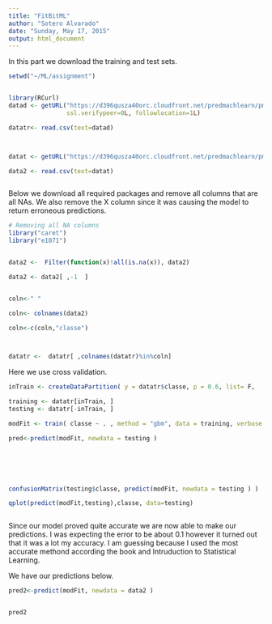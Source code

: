 ```yaml
---
title: "FitBitML"
author: "Sotero Alvarado"
date: "Sunday, May 17, 2015"
output: html_document
---
```



In this part we download the training and test sets.

```r



setwd("~/ML/assignment")


library(RCurl)
datad <- getURL("https://d396qusza40orc.cloudfront.net/predmachlearn/pml-training.csv",
                ssl.verifypeer=0L, followlocation=1L)

datatr<- read.csv(text=datad)



datat <- getURL("https://d396qusza40orc.cloudfront.net/predmachlearn/pml-testing.csv",ssl.verifypeer=0L,followlocation=1L)

data2 <- read.csv(text=datat)



```````````````````````````````````````````````````````````````````````````````````````````

Below we download all required packages and remove all columns that are all NAs. We also remove the
X column since it was causing the model to return erroneous predictions. 


```r
# Removing all NA columns
library("caret")
library("e1071")


data2 <-  Filter(function(x)!all(is.na(x)), data2)

data2 <- data2[ ,-1  ]


coln<-" "

coln<- colnames(data2)

coln<-c(coln,"classe")



datatr <-  datatr[ ,colnames(datatr)%in%coln] 

```````````````````````````````````````````

Here we use cross validation.

```r

inTrain <- createDataPartition( y = datatr$classe, p = 0.6, list= F,   )

training <- datatr[inTrain, ]
testing <- datatr[-inTrain, ]

modFit <- train( classe ~ . , method = "gbm", data = training, verbose = F )

pred<-predict(modFit, newdata = testing )





 
confusionMatrix(testing$classe, predict(modFit, newdata = testing ) )

qplot(predict(modFit,testing),classe, data=testing)



`````````````````````````````````````````````````

Since our model proved quite accurate we are now able to make our predictions. I was expecting the
error to be about 0.1 however it turned out that it was a lot my accuracy. I am guessing because I used the most accurate methond according the book and Intruduction to Statistical Learning. 

We have our predictions below. 

```r

pred2<-predict(modFit, newdata = data2 )


pred2
```````````````````````````````````````````````````````````````
